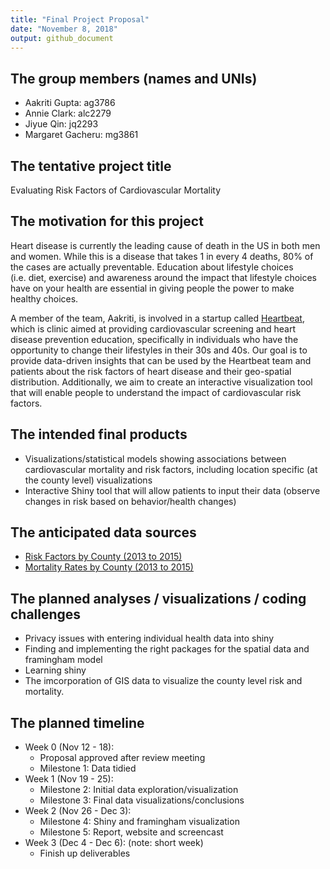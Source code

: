 ```yaml
---
title: "Final Project Proposal"
date: "November 8, 2018"
output: github_document
---
```



## The group members (names and UNIs)

* Aakriti Gupta: ag3786
* Annie Clark: alc2279
* Jiyue Qin: jq2293
* Margaret Gacheru: mg3861

## The tentative project title
Evaluating Risk Factors of Cardiovascular Mortality

## The motivation for this project
Heart disease is currently the leading cause of death in the US in both men and women. While this is a disease that takes 1 in every 4 deaths, 80% of the cases are actually preventable. Education about lifestyle choices (i.e. diet, exercise) and awareness around the impact that lifestyle choices have on your health are essential in giving people the power to make healthy choices. 

A member of the team, Aakriti, is involved in a startup called [Heartbeat](https://heartbeathealth.com/), which is clinic aimed at providing cardiovascular screening and heart disease prevention education, specifically in individuals who have the opportunity to change their lifestyles in their 30s and 40s. Our goal is to provide data-driven insights that can be used by the Heartbeat team and patients about the risk factors of heart disease and their geo-spatial distribution. Additionally, we aim to create an interactive visualization tool that will enable people to understand the impact of cardiovascular risk factors.  

## The intended final products

* Visualizations/statistical models showing associations between cardiovascular mortality and risk factors, including location specific (at the county level) visualizations
* Interactive Shiny tool that will allow patients to input their data (observe changes in risk based on behavior/health changes)


## The anticipated data sources
* [Risk Factors by County (2013 to 2015)](http://www.countyhealthrankings.org/explore-health-rankings/rankings-data-documentation?fbclid=IwAR1YHiMm53wKQCr3nE_AhvKumi_jpJvR_HUMkQVy8ZxZKnzT2AHPhE_IwYU)
* [Mortality Rates by County (2013 to 2015)](https://catalog.data.gov/dataset/heart-disease-mortality-data-among-us-adults-35-by-state-territory-and-county-5fb7c?fbclid=IwAR134ApPkx99gK3qvvfWoCBjUQA45aP_OB_Ht5s0amyfTrxPJFEu0XsXBpU)

## The planned analyses / visualizations / coding challenges
* Privacy issues with entering individual health data into shiny
* Finding and implementing the right packages for the spatial data and framingham model
* Learning shiny
* The imcorporation of GIS data to visualize the county level risk and mortality.

## The planned timeline

* Week 0 (Nov 12 - 18): 
    + Proposal approved after review meeting
    + Milestone 1: Data tidied
  
* Week 1 (Nov 19 - 25):
    + Milestone 2: Initial data exploration/visualization 
    + Milestone 3: Final data visualizations/conclusions
  
* Week 2 (Nov 26 - Dec 3):
    + Milestone 4: Shiny and framingham visualization
    + Milestone 5: Report, website and screencast
  
* Week 3 (Dec 4 - Dec 6): (note: short week)
    + Finish up deliverables

